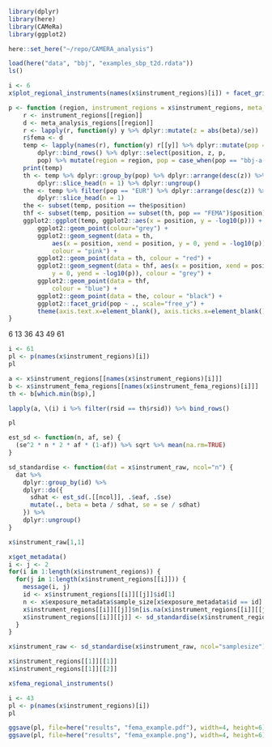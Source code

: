```r

library(dplyr)
library(here)
library(CAMeRa)
library(ggplot2)

here::set_here("~/repo/CAMERA_analysis")

load(here("data", "bbj", "examples_sbp_t2d.rdata"))
ls()

i <- 6
x$plot_regional_instruments(names(x$instrument_regions)[i]) + facet_grid(pop ~ region, scale="free_y")
```

```r
p <- function (region, instrument_regions = x$instrument_regions, meta_analysis_regions = x$instrument_fema_regions) {
    r <- instrument_regions[[region]]
    d <- meta_analysis_regions[[region]]
    r <- lapply(r, function(y) y %>% dplyr::mutate(z = abs(beta)/se))
    r$fema <- d
    temp <- lapply(names(r), function(y) r[[y]] %>% dplyr::mutate(pop = y)) %>% 
        dplyr::bind_rows() %>% dplyr::select(position, z, p, 
        pop) %>% mutate(region = region, pop = case_when(pop == "bbj-a-52" ~ "EAS", pop == "ieu-b-38" ~ "EUR", pop == "fema" ~ "FEMA"))
    print(temp)
    th <- temp %>% dplyr::group_by(pop) %>% dplyr::arrange(desc(z)) %>% 
        dplyr::slice_head(n = 1) %>% dplyr::ungroup()
    the <- temp %>% filter(pop == "EUR") %>% dplyr::arrange(desc(z)) %>% 
        dplyr::slice_head(n = 1)
    the <- subset(temp, position == the$position)
    thf <- subset(temp, position == subset(th, pop == "FEMA")$position)
    ggplot2::ggplot(temp, ggplot2::aes(x = position, y = -log10(p))) + 
        ggplot2::geom_point(colour="grey") + 
        ggplot2::geom_segment(data = th, 
            aes(x = position, xend = position, y = 0, yend = -log10(p)), 
            colour = "pink") + 
        ggplot2::geom_point(data = th, colour = "red") + 
        ggplot2::geom_segment(data = thf, aes(x = position, xend = position, 
            y = 0, yend = -log10(p)), colour = "grey") + 
        ggplot2::geom_point(data = thf, 
            colour = "blue") + 
        ggplot2::geom_point(data = the, colour = "black") + 
        ggplot2::facet_grid(pop ~ ., scale="free_y") +
        theme(axis.text.x=element_blank(), axis.ticks.x=element_blank())
}
```


6
13
36
43
49
61

```r
i <- 61
pl <- p(names(x$instrument_regions)[i])
pl
```

```r
a <- x$instrument_regions[[names(x$instrument_regions)[i]]]
b <- x$instrument_fema_regions[[names(x$instrument_fema_regions)[i]]]
th <- b[which.min(b$p),]

lapply(a, \(i) i %>% filter(rsid == th$rsid)) %>% bind_rows()

```


```r
pl
```

```r

est_sd <- function(n, af, se) {
  (se^2 * n * 2 * af * (1-af)) %>% sqrt %>% mean(na.rm=TRUE)
}

sd_standardise <- function(dat = x$instrument_raw, ncol="n") {
  dat %>%
    dplyr::group_by(id) %>%
    dplyr::do({
      sdhat <- est_sd(.[[ncol]], .$eaf, .$se)
      mutate(., beta = beta / sdhat, se = se / sdhat)
    }) %>%
    dplyr::ungroup()
}

x$instrument_raw[1,1]
```


```r
x$get_metadata()
i <- j <- 2
for(i in 1:length(x$instrument_regions)) {
  for(j in 1:length(x$instrument_regions[[i]])) {
    message(i, j)
    id <- x$instrument_regions[[i]][[j]]$id[1]
    n <- x$exposure_metadata$sample_size[x$exposure_metadata$id == id]
    x$instrument_regions[[i]][[j]]$n[is.na(x$instrument_regions[[i]][[j]]$n)] <- n
    x$instrument_regions[[i]][[j]] <- sd_standardise(x$instrument_regions[[i]][[j]])
  }
}

x$instrument_raw <- sd_standardise(x$instrument_raw, ncol="samplesize")

x$instrument_regions[[1]][[1]]
x$instrument_regions[[1]][[2]]
```


```r
x$fema_regional_instruments()
```



```r
i <- 43
pl <- p(names(x$instrument_regions)[i])
pl
```


```r
ggsave(pl, file=here("results", "fema_example.pdf"), width=4, height=6)
ggsave(pl, file=here("results", "fema_example.png"), width=4, height=6)
```
